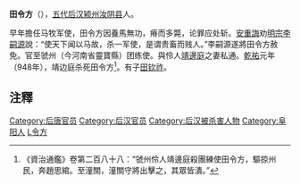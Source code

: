 '''田令方'''（{{bd||？|948年||catIdx=T}}），[[五代|五代]][[后汉|后汉]][[颍州_(北魏)|颍州]][[汝阴县|汝阴县]]人。

早年擔任马牧军使，田令方因養馬無功，瘠而多斃，论罪应处斩。[[安重誨|安重誨]]劝[[唐明宗|明宗李嗣源]]說：“使天下闻以马故，杀一军使，是谓贵畜而贱人。”李嗣源遂將田令方赦免。官至虢州（今河南省靈寶縣）团练使。與伶人[[靖邊庭|靖邊庭]]之妻私通。[[乾祐_(后汉)|乾祐]]元年（948年），靖边庭杀死田令方<ref>《資治通鑑》卷第二百八十八：“虢州伶人靖邊庭殺團練使田令方，驅掠州民，奔趙思綰。至潼關，潼關守將出擊之，其眾皆潰。”</ref>。有子[[田钦祚|田钦祚]]。

==注釋==
{{reflist}}

{{DEFAULTSORT:T田令方}}
[[Category:后唐官员|Category:后唐官员]]
[[Category:后汉官员|Category:后汉官员]]
[[Category:后汉被杀害人物|Category:后汉被杀害人物]]
[[Category:阜阳人|Category:阜阳人]]
[[Category:田姓|L令方]]